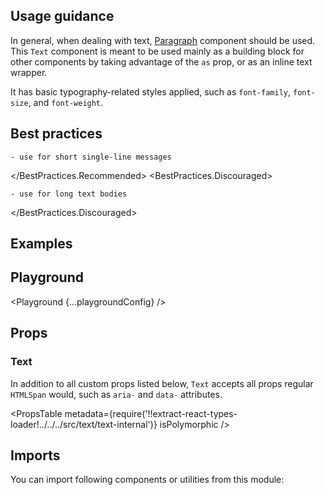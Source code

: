 


<Layout title="Text" description="Generic typography component. Building block for other text elements.">

## Usage guidance

In general, when dealing with text, [Paragraph](/components/paragraph) component should be used. This `Text` component is meant to be used mainly as a building block for other components by taking advantage of the `as` prop, or as an inline text wrapper.

It has basic typography-related styles applied, such as `font-family`, `font-size`, and `font-weight`.

## Best practices

<BestPractices>
  <BestPractices.Recommended>

    - use for short single-line messages

  </BestPractices.Recommended>
  <BestPractices.Discouraged>

    - use for long text bodies

  </BestPractices.Discouraged>
</BestPractices>

## Examples

<Example title="Basic usage" path="text/basic-usage">
  <BasicUsage />
</Example>

## Playground

<Playground {...playgroundConfig} />

## Props

### Text

In addition to all custom props listed below, `Text` accepts all props regular `HTMLSpan` would, such as `aria-` and `data-` attributes.

<PropsTable
  metadata={require('!!extract-react-types-loader!../../../src/text/text-internal')}
  isPolymorphic
/>

## Imports

You can import following components or utilities from this module:

<Imports module={TextExports} path="@datacamp/waffles/text" />

</Layout>
